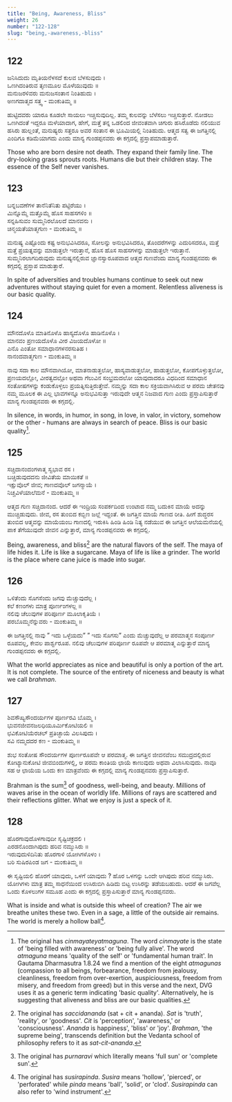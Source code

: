 ```yaml
---
title: "Being, Awareness, Bliss"
weight: 26
number: "122-128"
slug: "being,-awareness,-bliss"
---
```


## 122

ಜನಿಸಿದುದು ಮೃತಿಯನೆಳಸದೆ ಕುಲವ ಬೆಳಸುವುದು ।  
ಒಣಗಿದಂತಿರುವ ತೃಣಮೂಲ ಮೊಳೆಯುವುದು ॥  
ಮನುಜರಳಿವರು ಮನುಜಸಂತಾನ ನಿಂತಿಹುದು ।  
ಅಣಗದಾತ್ಮದ ಸತ್ತ್ವ - ಮಂಕುತಿಮ್ಮ ॥

ಹುಟ್ಟಿದವರು ಯಾರೂ ಕೂಡಲೇ ಸಾಯಲು ಇಚ್ಚಿಸುವುದಿಲ್ಲ. ತಮ್ಮ ಕುಲವನ್ನು ಬೆಳೆಸಲು ಇಚ್ಚಿಸುತ್ತಾರೆ. ನೋಡಲು ಒಣಗಿದಂತೆ ಇದ್ದರೂ ಮಳೆಯಾದಾಗ, ಹೇಗೆ, ಮತ್ತೆ ತನ್ನ ಒಡಲಿಂದ ಜೀವಂತವಾಗಿ ಚಿಗುರು ಹಸಿರೊಡೆದು ನಲಿಯುವ ಹಸಿರು ಹುಲ್ಲಂತೆ, ಮನುಷ್ಯರು ಸತ್ತರೂ ಅವರ ಸಂತಾನ ಈ ಭೂಮಿಯಲ್ಲಿ ನಿಂತಿಹುದು. ಆತ್ಮದ ಸತ್ವ ಈ ಜಗತ್ತಿನಲ್ಲಿ ಎಂದಿಗೂ ಕಡಿಮೆಯಾಗದು ಎಂದು ಮಾನ್ಯ ಗುಂಡಪ್ಪನವರು ಈ ಕಗ್ಗದಲ್ಲಿ ಪ್ರಸ್ತಾಪಮಾಡುತ್ತಾರೆ.

Those who are born desire not death. They expand their family line. The dry-looking grass sprouts roots. Humans die but their children stay. The essence of the Self never vanishes.

## 123

ಬನ್ನಬವಣೆಗಳ ತಾನೆನಿತೆನಿತು ಪಟ್ಟಿರೆಯು ।  
ಮಿನ್ನೊಮ್ಮೆ ಮತ್ತೊಮ್ಮೆ ಹೊಸ ಸಾಹಸಗಳಿಂ ॥  
ಸನ್ನಹಿಸುವಂ ಸುಮ್ಮನಿರಲೊಲದೆ ಮಾನವನು ।  
ಚಿನ್ಮಯತೆಯಾತ್ಮಗುಣ - ಮಂಕುತಿಮ್ಮ ॥

ಮನುಷ್ಯ ಎಷ್ಟೊಂದು ಕಷ್ಟ ಅನುಭವಿಸಿದರೂ, ಸೋಲನ್ನು ಅನುಭವಿಸಿದರೂ, ತೊಂದರೆಗಳನ್ನು ಎದುರಿಸದರೂ, ಮತ್ತೆ ಮತ್ತೆ ಪ್ರಯತ್ನವನ್ನು ಮಾಡುತ್ತಲೇ ಇರುತ್ತಾನೆ, ಹೊಸ ಹೊಸ ಸಾಹಸಗಳನ್ನು ಮಾಡುತ್ತಲೇ ಇರುತ್ತಾನೆ. ಸುಮ್ಮನಿರಲಾಗದಿರುವುದು ಮನುಷ್ಯನಲ್ಲಿರುವ ಜ್ಞಾನಸ್ವಾರೂಪವಾದ ಆತ್ಮದ ಗುಣವೆಂದು ಮಾನ್ಯ ಗುಂಡಪ್ಪನವರು ಈ ಕಗ್ಗದಲ್ಲಿ ಪ್ರಸ್ತಾಪ ಮಾಡುತ್ತಾರೆ.

In spite of adversities and troubles humans continue to seek out new adventures without staying quiet for even a moment. Relentless aliveness is our basic quality.

## 124

ಮೌನದೊಳೊ ಮಾತಿನೊಳೊ ಹಾಸ್ಯದೊಳೊ ಹಾಡಿನೊಳೊ ।  
ಮಾನವಂ ಪ್ರಣಯದೊಳೊ ವೀರ ವಿಜಯದೊಳೋ ॥  
ಎನೊ ಎಂತೋ ಸಮಾಧಾನಗಳನರಸುತಿಹ ।  
ನಾನಂದವಾತ್ಮಗುಣ - ಮಂಕುತಿಮ್ಮ ॥

ನಾವು ಸದಾ ಕಾಲ ಮೌನವಾಗಿಯೋ, ಮಾತನಾಡುತ್ತಲೋ, ಹಾಸ್ಯವಾಡುತ್ತಲೋ, ಹಾಡುತ್ತಲೋ, ಕೋಪಗೊಳ್ಳುತ್ತಲೋ, ಪ್ರಣಯದಲ್ಲೋ, ವೀರತ್ವದಲ್ಲೋ ಅಥವಾ ಗೆಲುವಿನ ಸಂಭ್ರಮದಲೋ ಯಾವುದಾದರೂ ವಿಧದಿಂದ ಸಮಾಧಾನ ಸಂತೋಷಗಳನ್ನು ಕಂಡುಕೊಳ್ಳಲು ಪ್ರಯತ್ನಿಸುತ್ತಿರುತ್ತೇವೆ. ನಮ್ಮನ್ನು ಸದಾ ಕಾಲ ಸಕ್ರಿಯವಾಗಿಸಿರುವ ಆ ಪರಮ ಚೇತನವು ನಮ್ಮ ಮೂಲಕ ಈ ಎಲ್ಲ ಭಾವಗಳನ್ನೂ ಅನುಭವಿಸುತ್ತಾ ಇರುವುದೇ ಆತ್ಮನ ನಿಜವಾದ ಗುಣ ಎಂದು ಪ್ರಸ್ತಾಪಿಸುತ್ತಾರೆ ಮಾನ್ಯ ಗುಂಡಪ್ಪನವರು ಈ ಕಗ್ಗದಲ್ಲಿ.

In silence, in words, in humor, in song, in love, in valor, in victory, somehow or the other - humans are always in search of peace. Bliss is our basic quality[^38].

## 125

ಸಚ್ಚಿದಾನಂದಂಗಳಾತ್ಮ ಸ್ವಭಾವ ರಸ ।  
ಬಚ್ಚಿಡುವುದದನು ಜೀವಿತೆಯ ಮಾಯಿಕತೆ ॥  
ಇಕ್ಷುವೊಲ್ ಜೀವ; ಗಾಣದವೊಲ್ ಜಗನ್ಮಾಯೆ ।  
ನಿಚ್ಚವಿಳೆಯಾಲೆಮನೆ - ಮಂಕುತಿಮ್ಮ ॥

ಆತ್ಮದ ಗುಣ ಸಚ್ಚಿದಾನಂದ. ಆದರೆ ಈ ಇಂದ್ರಿಯ ಸಂಪರ್ಕದಿಂದ ಉಂಟಾದ ನಮ್ಮ ಬದುಕಿನ ಮಾಯೆ ಅದನ್ನು ಮುಚ್ಚಿಡುವುದು. ಜೀವ, ರಸ ತುಂಬಿದ ಕಬ್ಬಿಣ ಜಲ್ಲೆ ಇದ್ದಂತೆ. ಈ ಜಗತ್ತಿನ ಮಾಯೆ ಗಾಣದ ರೀತಿ. ಹೀಗೆ ಶುದ್ಧರಸ ತುಂಬಿದ ಆತ್ಮವನ್ನು ಮಾಯೆಯಂಬ ಗಾಣದಲ್ಲಿ ಇರುಕಿಸಿ ಹಿಂಡಿ ಹಿಂಡಿ ನಿತ್ಯ ನಡೆಯುವ ಈ ಜಗತ್ತಿನ ಆಲೆಯಮನೆಯಲ್ಲಿ ಪಾಕ ತೆಗೆಯುವುದೇ ಜೀವನ ಎನ್ನುತ್ತಾರೆ, ಮಾನ್ಯ ಗುಂಡಪ್ಪನವರು ಈ ಕಗ್ಗದಲ್ಲಿ.

Being, awareness, and bliss[^39] are the natural flavors of the self. The maya of life hides it. Life is like a sugarcane. Maya of life is like a grinder. The world is the place where cane juice is made into sugar.

## 126

ಒಳಿತೆಂದು ಸೊಗಸೆಂದು ಜಗವು ಮೆಚ್ಚುವುದೆಲ್ಲ ।  
ಕಲೆ ಕಣಂಗಳು ಮಾತ್ರ ಪೂರ್ಣಂಗಳಲ್ಲ ॥  
ನಲಿವು ಚೆಲುವುಗಳ ಪರಿಪೂರ್ಣ ಮೂಲಾಕೃತಿಯೆ ।  
ಪರಬೊಮ್ಮನೆನ್ನುವರು - ಮಂಕುತಿಮ್ಮ ॥

ಈ ಜಗತ್ತಿನಲ್ಲಿ ನಾವು ” ಇದು ಒಳ್ಳೆಯದು” ” ಇದು ಸೊಗಸು” ಎಂದು ಮೆಚ್ಚುವುದೆಲ್ಲ ಆ ಪರಮಾತ್ಮನ ಸಂಪೂರ್ಣ ರೂಪವಲ್ಲ, ಕೇವಲ ಪಾರ್ಶ್ವರೂಪ. ನಲಿವು ಚೆಲುವುಗಳ ಪರಿಪೂರ್ಣ ರೂಪವೇ ಆ ಪರಮಾತ್ಮ ಎನ್ನುತ್ತಾರೆ ಮಾನ್ಯ ಗುಂಡಪ್ಪನವರು ಈ ಕಗ್ಗದಲ್ಲಿ.

What the world appreciates as nice and beautiful is only a portion of the art. It is not complete. The source of the entirety of niceness and beauty is what we call _brahman_.

## 127

ಶಿವಸೌಖ್ಯಸೌಂದರ್ಯಗಳ ಪೂರ್ಣರವಿ ಬೊಮ್ಮ ।  
ಭುವನಜೀವನಜಲಧಿಯೂರ್ಮಿಕೋಟಿಯಲಿ ॥  
ಛವಿಕೋಟಿಯೆರಚಲ್ ಪ್ರತಿಚ್ಛಾಯೆ ವಿಲಸಿಪುದು ।  
ಸವಿ ನಮ್ಮದದರ ಕಣ - ಮಂಕುತಿಮ್ಮ ॥

ಶುಭ ಸಂತೋಷ ಸೌಂದರ್ಯಗಳ ಪೂರ್ಣರೂಪವೇ ಆ ಪರಮಾತ್ಮ. ಈ ಜಗತ್ತಿನ ಜೀವನವೆಂಬ ಸಮುದ್ರದಲ್ಲಿರುವ ಕೋಟ್ಯಾನುಕೋಟಿ ಜೀವಬಿಂದುಗಳಲ್ಲಿ, ಆ ಪರಮ ಕಾಂತಿಯ ಛಾಯೆ ಕಾಣುವುದು ಅಥವಾ ವಿಲಾಸಿಸುವುದು. ನಾವೂ ಸಹ ಆ ಛಾಯೆಯ ಒಂದು ಕಣ ಮಾತ್ರವೆಂದು ಈ ಕಗ್ಗದಲ್ಲಿ ಮಾನ್ಯ ಗುಂಡಪ್ಪನವರು ಪ್ರಸ್ತಾಪಿಸುತ್ತಾರೆ.

Brahman is the sum[^40] of goodness, well-being, and beauty. Millions of waves arise in the ocean of worldly life. Millions of rays are scattered and their reflections glitter. What we enjoy is just a speck of it.

## 128

ಹೊರಗಾವುದೊಳಗಾವುದೀ ಸೃಷ್ಟಿಚಕ್ರದಲಿ ।  
ಎರಡನೊಂದಾಗಿಪುದು ಹರಿವ ನಮ್ಮುಸಿರು ॥  
ಇರುವುದುಳಿದಿನಿತು ಹೊರಗಾಳಿ ಯೋಗಿಗಳೊಳಂ ।  
ಬರಿ ಸುಷಿರಪಿಂಡ ಜಗ - ಮಂಕುತಿಮ್ಮ ॥

ಈ ಸೃಷ್ಟಿಯಲಿ ಹೊರಗೆ ಯಾವುದು, ಒಳಗೆ ಯಾವುದು ? ಹೊರ ಒಳಗನ್ನು ಒಂದೇ ಆಗಿಪುದು ಹರಿವ ನಮ್ಮುಸಿರು. ಯೋಗಿಗಳು ಮಾತ್ರ ತಮ್ಮ ಸಾಧನೆಯಿಂದ ಉಸಿರುಬಿಗಿ ಹಿಡಿದು ಬಿಟ್ಟ ಉಸಿರನ್ನು ತಡೆಯಬಹುದು. ಆದರೆ ಈ ಜಗವೆಲ್ಲ ಒಂದು ಕೊಳಲುಗಳ ಸಮೂಹ ಎಂದು ಈ ಕಗ್ಗದಲ್ಲಿ ಪ್ರಸ್ತಾಪಿಸುತ್ತಾರೆ ಮಾನ್ಯ ಗುಂಡಪ್ಪನವರು.

What is inside and what is outside this wheel of creation? The air we breathe unites these two. Even in a sage, a little of the outside air remains. The world is merely a hollow ball[^41].

[^38]:
    The original has _cinmayateyatmaguna_. The word _cinmayate_ is the state of 'being
    filled with awareness' or 'being fully alive'. The word _atmaguna_ means 'quality of the
    self' or 'fundamental human trait'. In Gautama Dharmasutra 1.8.24 we find a mention
    of the eight _atmagunas_ (compassion to all beings, forbearance, freedom from jealousy,
    cleanliness, freedom from over-exertion, auspiciousness, freedom from misery, and
    freedom from greed) but in this verse and the next, DVG uses it as a generic term
    indicating 'basic quality'. Alternatively, he is suggesting that aliveness and bliss are
    our basic qualities.

[^39]: The original has _saccidananda_ (sat + cit + ananda). _Sat_ is 'truth', 'reality', or 'goodness'. _Cit_ is 'perception', 'awareness,' or 'consciousness'. _Ananda_ is happiness', 'bliss' or 'joy'. _Brahman_, 'the supreme being', transcends definition but the Vedanta school of philosophy refers to it as _sat-cit-ananda_.
[^40]: The original has _purnaravi_ which literally means 'full sun' or 'complete sun'.
[^41]: The original has _susirapinda_. _Susira_ means 'hollow', 'pierced', or 'perforated' while _pinda_ means 'ball', 'solid', or 'clod'. _Susirapinda_ can also refer to 'wind instrument'.
